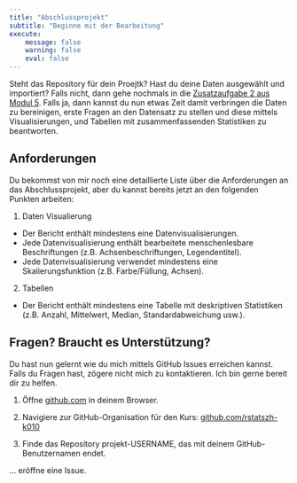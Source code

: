 ```yaml
---
title: "Abschlussprojekt"
subtitle: "Beginne mit der Bearbeitung"
execute:
    message: false
    warning: false
    eval: false
---
```


Steht das Repository für dein Proejtk? Hast du deine Daten ausgewählt und importiert? Falls nicht, dann gehe nochmals in die [Zusatzaufgabe 2 aus Modul 5](../md-05/za-05-02-abschlussprojekt.qmd). Falls ja, dann kannst du nun etwas Zeit damit verbringen die Daten zu bereinigen, erste Fragen an den Datensatz zu stellen und diese mittels Visualisierungen, und Tabellen mit zusammenfassenden Statistiken zu beantworten.

## Anforderungen

Du bekommst von mir noch eine detaillierte Liste über die Anforderungen an das Abschlussprojekt, aber du kannst bereits jetzt an den folgenden Punkten arbeiten:

1. Daten Visualierung

- Der Bericht enthält mindestens eine Datenvisualisierungen.
- Jede Datenvisualisierung enthält bearbeitete menschenlesbare Beschriftungen (z.B. Achsenbeschriftungen, Legendentitel).
- Jede Datenvisualisierung verwendet mindestens eine Skalierungsfunktion (z.B. Farbe/Füllung, Achsen).

2. Tabellen

- Der Bericht enthält mindestens eine Tabelle mit deskriptiven Statistiken (z.B. Anzahl, Mittelwert, Median, Standardabweichung usw.).

## Fragen? Braucht es Unterstützung?

Du hast nun gelernt wie du mich mittels GitHub Issues erreichen kannst. Falls du Fragen hast, zögere nicht mich zu kontaktieren. Ich bin gerne bereit dir zu helfen.

1. Öffne [github.com](https://github.com/) in deinem Browser.

2. Navigiere zur GitHub-Organisation für den Kurs: [github.com/rstatszh-k010](https://github.com/rstatszh-k010)

3. Finde das Repository [projekt-USERNAME]{.highlight-yellow}, das mit deinem GitHub-Benutzernamen endet.

... eröffne eine Issue.